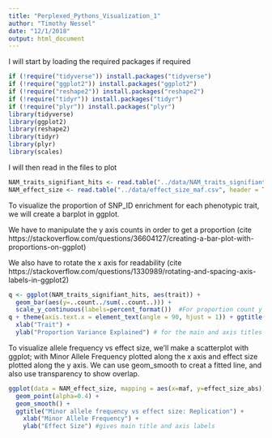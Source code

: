 ```yaml
---
title: "Perplexed_Pythons_Visualization_1"
author: "Timothy Nessel"
date: "12/1/2018"
output: html_document
---
```

I will start by loading the required packages if required
```r
if (!require("tidyverse")) install.packages("tidyverse")
if (!require("ggplot2")) install.packages("ggplot2")
if (!require("reshape2")) install.packages("reshape2")
if (!require("tidyr")) install.packages("tidyr")
if (!require("plyr")) install.packages("plyr")
library(tidyverse)
library(ggplot2)
library(reshape2)
library(tidyr)
library(plyr)
library(scales)
```
I will then read in the files to plot
```r
NAM_traits_signifiant_hits <- read.table("../data/NAM_traits_signifiant_hits.csv", header = TRUE, sep = ",")
NAM_effect_size <- read.table("../data/effect_size_maf.csv", header = TRUE, sep = ",")
```


To visualize the proportion of SNP_ID enrichment for each phenotypic trait, we will create a barplot in ggplot. 

We have to manipulate the y axis counts in order to get a proportion (cite https://stackoverflow.com/questions/36604127/creating-a-bar-plot-with-proportions-on-ggplot)

We also have to rotate the x axis for readability (cite https://stackoverflow.com/questions/1330989/rotating-and-spacing-axis-labels-in-ggplot2)

```r
q <- ggplot(NAM_traits_signifiant_hits, aes(trait)) +
  geom_bar(aes(y=..count../sum(..count..))) +
  scale_y_continuous(labels=percent_format())  #For proportion count y axis
q + theme(axis.text.x = element_text(angle = 90, hjust = 1)) + ggtitle("Proportion Variance Explained Replication") +
  xlab("Trait") +
  ylab("Proportion Variance Explained") # for the main and axis titles and For tilted x axis 
```

To visualize allele frequency vs effect size, we'll make a scatterplot with ggplot; with Minor Allele Frequency plotted along the x axis and effect size plotted along the y axis. We can use geom_smooth to creat a fitted line, and also use transparency to show overlap.
```r
ggplot(data = NAM_effect_size, mapping = aes(x=maf, y=effect_size_abs)) +
  geom_point(alpha=0.4) + 
  geom_smooth() + 
  ggtitle("Minor allele frequency vs effect size: Replication") +
    xlab("Minor Allele Frequency") +
    ylab("Effect Size") #gives main title and axis labels
  
```


